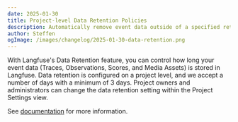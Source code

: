 ```yaml
---
date: 2025-01-30
title: Project-level Data Retention Policies
description: Automatically remove event data outside of a specified retention period.
author: Steffen
ogImage: /images/changelog/2025-01-30-data-retention.png
---
```



<ChangelogHeader />

With Langfuse's Data Retention feature, you can control how long your event data (Traces, Observations, Scores, and Media Assets) is stored in Langfuse.
Data retention is configured on a project level, and we accept a number of days with a minimum of 3 days.
Project owners and administrators can change the data retention setting within the Project Settings view.

See [documentation](/docs/data-retention) for more information.
